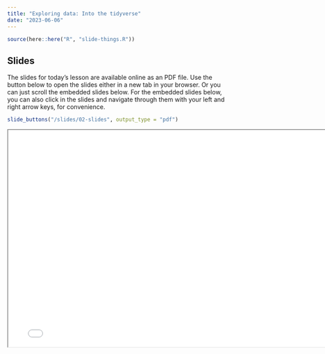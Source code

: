 ```yaml
---
title: "Exploring data: Into the tidyverse"
date: "2023-06-06"
---
```


```r
source(here::here("R", "slide-things.R"))
```

## Slides

The slides for today's lesson are available online as an PDF file. Use the 
button below to open the slides either in a new tab in your browser. Or you can
just scroll the embedded slides below. For the embedded slides below, you can 
also click in the slides and navigate through them with your left and right 
arrow keys, for convenience.

```r
slide_buttons("/slides/02-slides", output_type = "pdf")
```

```{=html}
<iframe width="780" height="500" src="/slides/02-slides.pdf" title="Lecture 1"></iframe>
```
